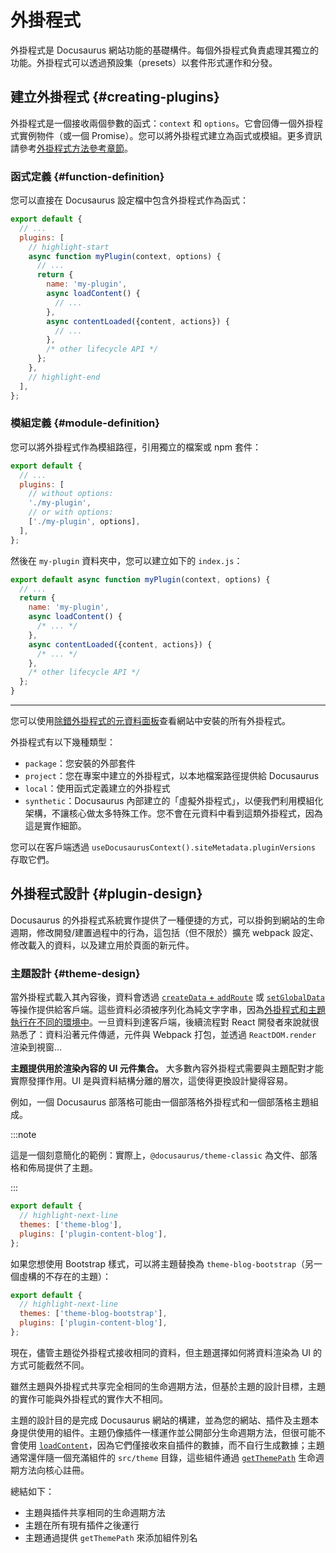 # 外掛程式

外掛程式是 Docusaurus 網站功能的基礎構件。每個外掛程式負責處理其獨立的功能。外掛程式可以透過預設集（presets）以套件形式運作和分發。

## 建立外掛程式 {#creating-plugins}

外掛程式是一個接收兩個參數的函式：`context` 和 `options`。它會回傳一個外掛程式實例物件（或一個 Promise）。您可以將外掛程式建立為函式或模組。更多資訊請參考[外掛程式方法參考章節](../api/plugin-methods/README.mdx)。

### 函式定義 {#function-definition}

您可以直接在 Docusaurus 設定檔中包含外掛程式作為函式：

```js title="docusaurus.config.js"
export default {
  // ...
  plugins: [
    // highlight-start
    async function myPlugin(context, options) {
      // ...
      return {
        name: 'my-plugin',
        async loadContent() {
          // ...
        },
        async contentLoaded({content, actions}) {
          // ...
        },
        /* other lifecycle API */
      };
    },
    // highlight-end
  ],
};
```

### 模組定義 {#module-definition}

您可以將外掛程式作為模組路徑，引用獨立的檔案或 npm 套件：

```js title="docusaurus.config.js"
export default {
  // ...
  plugins: [
    // without options:
    './my-plugin',
    // or with options:
    ['./my-plugin', options],
  ],
};
```

然後在 `my-plugin` 資料夾中，您可以建立如下的 `index.js`：

```js title="my-plugin/index.js"
export default async function myPlugin(context, options) {
  // ...
  return {
    name: 'my-plugin',
    async loadContent() {
      /* ... */
    },
    async contentLoaded({content, actions}) {
      /* ... */
    },
    /* other lifecycle API */
  };
}
```

---

您可以使用[除錯外掛程式的元資料面板](/__docusaurus/debug/metadata)查看網站中安裝的所有外掛程式。

外掛程式有以下幾種類型：

- `package`：您安裝的外部套件
- `project`：您在專案中建立的外掛程式，以本地檔案路徑提供給 Docusaurus
- `local`：使用函式定義建立的外掛程式
- `synthetic`：Docusaurus 內部建立的「虛擬外掛程式」，以便我們利用模組化架構，不讓核心做太多特殊工作。您不會在元資料中看到這類外掛程式，因為這是實作細節。

您可以在客戶端透過 `useDocusaurusContext().siteMetadata.pluginVersions` 存取它們。

## 外掛程式設計 {#plugin-design}

Docusaurus 的外掛程式系統實作提供了一種便捷的方式，可以掛鉤到網站的生命週期，修改開發/建置過程中的行為，這包括（但不限於）擴充 webpack 設定、修改載入的資料，以及建立用於頁面的新元件。

### 主題設計 {#theme-design}

當外掛程式載入其內容後，資料會透過 [`createData` + `addRoute`](../api/plugin-methods/lifecycle-apis.mdx#addRoute) 或 [`setGlobalData`](../api/plugin-methods/lifecycle-apis.mdx#setGlobalData) 等操作提供給客戶端。這些資料必須被序列化為純文字字串，因為[外掛程式和主題執行在不同的環境中](./architecture.mdx)。一旦資料到達客戶端，後續流程對 React 開發者來說就很熟悉了：資料沿著元件傳遞，元件與 Webpack 打包，並透過 `ReactDOM.render` 渲染到視窗...

**主題提供用於渲染內容的 UI 元件集合。** 大多數內容外掛程式需要與主題配對才能實際發揮作用。UI 是與資料結構分離的層次，這使得更換設計變得容易。

例如，一個 Docusaurus 部落格可能由一個部落格外掛程式和一個部落格主題組成。

:::note

這是一個刻意簡化的範例：實際上，`@docusaurus/theme-classic` 為文件、部落格和佈局提供了主題。

:::

```js title="docusaurus.config.js"
export default {
  // highlight-next-line
  themes: ['theme-blog'],
  plugins: ['plugin-content-blog'],
};
```

如果您想使用 Bootstrap 樣式，可以將主題替換為 `theme-blog-bootstrap`（另一個虛構的不存在的主題）：

```js title="docusaurus.config.js"
export default {
  // highlight-next-line
  themes: ['theme-blog-bootstrap'],
  plugins: ['plugin-content-blog'],
};
```

現在，儘管主題從外掛程式接收相同的資料，但主題選擇如何將資料渲染為 UI 的方式可能截然不同。

雖然主題與外掛程式共享完全相同的生命週期方法，但基於主題的設計目標，主題的實作可能與外掛程式的實作大不相同。

主題的設計目的是完成 Docusaurus 網站的構建，並為您的網站、插件及主題本身提供使用的組件。主題仍像插件一樣運作並公開部分生命週期方法，但很可能不會使用 [`loadContent`](../api/plugin-methods/lifecycle-apis.mdx#loadContent)，因為它們僅接收來自插件的數據，而不自行生成數據；主題通常還伴隨一個充滿組件的 `src/theme` 目錄，這些組件通過 [`getThemePath`](../api/plugin-methods/extend-infrastructure.mdx#getThemePath) 生命週期方法向核心註冊。

總結如下：

- 主題與插件共享相同的生命週期方法
- 主題在所有現有插件之後運行
- 主題通過提供 `getThemePath` 來添加組件別名